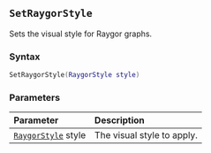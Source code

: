 ::: {.minipage data-latex="{\textwidth}"}
## `SetRaygorStyle`

Sets the visual style for Raygor graphs.

### Syntax {-}

``` .lua
SetRaygorStyle(RaygorStyle style)
```

### Parameters {-}

**Parameter** | **Description**
| :-- | :-- |
| [`RaygorStyle`](#raygorstyle) style | The visual style to apply. |
:::
